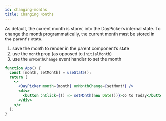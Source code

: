 ```yaml
---
id: changing-months
title: Changing Months
---
```


As default, the current month is stored into the DayPicker’s internal state. To
change the month programmatically, the current month must be stored in the
parent's state.

1. save the month to render in the parent component’s state
2. use the `month` prop (as opposed to `initialMonth`)
3. use the `onMonthChange` event handler to set the month

```jsx showOutput
function App() {
  const [month, setMonth] = useState();
  return (
    <>
      <DayPicker month={month} onMonthChange={setMonth} />
      <div>
        <button onClick={() => setMonth(new Date())}>Go to Today</button>
      </div>
    </>
  );
}
```
